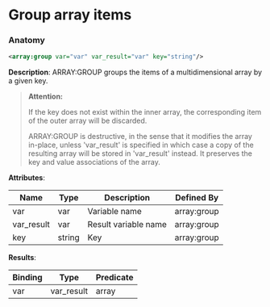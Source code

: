 # Group array items

### Anatomy

```xml
<array:group var="var" var_result="var" key="string"/>
```

 **Description**:
 ARRAY:GROUP groups the items of a multidimensional array by a given key.


> **Attention:**
>
> If the key does not exist within the inner array, the corresponding item of the outer array will be discarded.
> 
> ARRAY:GROUP is destructive, in the sense that it modifies the array in-place, unless 'var_result' is specified in which case a copy of the resulting array will be stored in 'var_result' instead. It preserves the key and value associations of the array.

**Attributes**:

| Name | Type | Description | Defined By |
| ---- | ---- | ----------- | ---------- |
| var | var | Variable name | array:group |
| var_result | var | Result variable name | array:group |
| key | string | Key | array:group |


**Results**:

| Binding | Type | Predicate |
| ------- | ---- | --------- |
| var|var_result | array | no-result-propagation |


